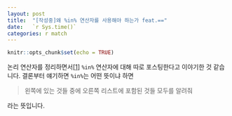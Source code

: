 ```yaml
---
layout: post
title:  "[작성중]왜 %in% 연산자를 사용해야 하는가 feat.=="
date:   `r Sys.time()`
categories: r match
---
```


```r
knitr::opts_chunk$set(echo = TRUE)
```

논리 연산자를 정리하면서[[1][1]] `%in%` 연산자에 대해 따로 포스팅한다고 이야기한 것 같습니다. 결론부터 얘기하면 `%in%`는 어떤 뜻이냐 하면 

> 왼쪽에 있는 것들 중에 오른쪽 리스트에 포함된 것들 모두를 알려줘

라는 뜻입니다. 

## 









[1]: https://mrchypark.github.io/r/operator/%EB%85%BC%EB%A6%AC-%EC%97%B0%EC%82%B0%EC%9E%90-%EC%A0%95%EB%A6%AC.html